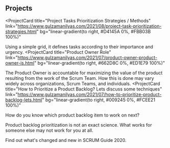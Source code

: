 ## Projects

<ProjectCard
  title="Project Tasks Prioritization Strategies / Methods"
  link="https://www.gulzamanilyas.com/2021/08/project-task-prioritization-strategies.html"
  bg="linear-gradient(to right, #D4145A 0%, #FBB03B 100%)"
>
  Using a simple grid, it defines tasks according to their importance and
  urgency.
</ProjectCard>
<ProjectCard
  title="Product Owner Role"
  link="https://www.gulzamanilyas.com/2021/07/product-owner-product-owner-is.html"
  bg="linear-gradient(to right, #662D8C 0%, #ED1E79 100%)"
>
  The Product Owner is accountable for maximizing the value of the product
  resulting from the work of the Scrum Team. How this is done may vary widely
  across organizations, Scrum Teams, and individuals.
</ProjectCard>
<ProjectCard
  title="How to Prioritize a Product Backlog? Lets discuss some techniques"
  link="https://www.gulzamanilyas.com/2021/07/how-to-prioritize-product-backlog-lets.html"
  bg="linear-gradient(to right, #009245 0%, #FCEE21 100%)"
>
  How do you know which product backlog item to work on next?

Product backlog prioritization is not an exact science. What works for someone else may not work for you at all.

</ProjectCard>
<ProjectCard
  title="SCRUM GUIDE 2020 Release Summary"
  link="https://www.gulzamanilyas.com/2020/11/scrum-guide-2020-release-summary.html"
  bg="linear-gradient(to right, #D585FF 0%, #00FFEE 100%)"
>
  Find out what's changed and new in SCRUM Guide 2020.
</ProjectCard>
